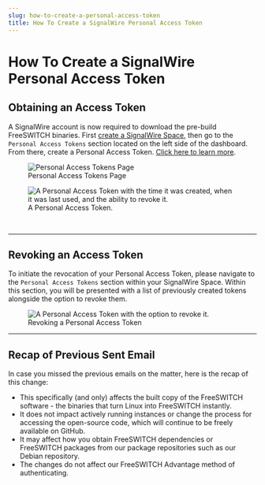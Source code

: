 ```yaml
---
slug: how-to-create-a-personal-access-token
title: How To Create a SignalWire Personal Access Token
---
```


# How To Create a SignalWire Personal Access Token 


## Obtaining an Access Token


A SignalWire account is now required to download the pre-build FreeSWITCH binaries. First [create a SignalWire Space](https://developer.signalwire.com/guides/signing-up-for-a-space),
then go to the `Personal Access Tokens` section located on the left side of the dashboard. From there, create a Personal Access Token. [Click here to learn more](https://freeswitch.org/confluence/display/FREESWITCH/Debian).

<figure>
    <img
        className="img-800"
        src={require("./personal_access_tokens_page.webp").default}
        alt="Personal Access Tokens Page"
    />
    <figcaption>Personal Access Tokens Page</figcaption>
</figure>

<figure>
    <img
        className="img-800"
        src={require("./created_token.webp").default}
        alt="A Personal Access Token with the time it was created, when it was last used, and the ability to revoke it."
    />
    <figcaption>A Personal Access Token.</figcaption>
</figure>

<br />

---

## Revoking an Access Token

To initiate the revocation of your Personal Access Token, please navigate to the `Personal Access Tokens` section within your
SignalWire Space. Within this section, you will be presented with a list of previously created tokens alongside the option to revoke them.


<figure>
    <img
        className="img-800"
        src={require("./revoke_token.webp").default}
        alt="A Personal Access Token with the option to revoke it."
    />
    <figcaption>Revoking a Personal Access Token</figcaption>
</figure>

---

## Recap of Previous Sent Email

In case you missed the previous emails on the matter, here is the recap of this change:

- This specifically (and only) affects the built copy of the FreeSWITCH software - the binaries that turn Linux into FreeSWITCH instantly.
- It does not impact actively running instances or change the process for accessing the open-source code, which will continue to be freely available on GitHub.
- It may affect how you obtain FreeSWITCH dependencies or FreeSWITCH packages from our package repositories such as our Debian repository.
- The changes do not affect our FreeSWITCH Advantage method of authenticating.


